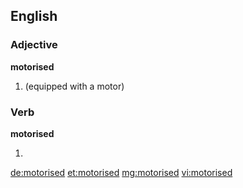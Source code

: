 ==English==

===Adjective===
'''motorised'''

# {{alternative spelling of|motorized}} (equipped with a motor)

===Verb===
'''motorised'''

# {{past of|motorise}}

[[de:motorised]]
[[et:motorised]]
[[mg:motorised]]
[[vi:motorised]]